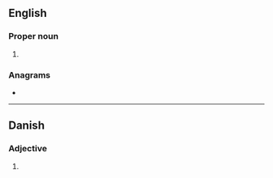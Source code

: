 {{also|skt}}
==English==

===Proper noun===
{{en-proper noun}}

# {{abbreviation of|Sanskrit|lang=en}}

===Anagrams===
* {{anagrams|en|a=kst|tks|tsk}}

----

==Danish==

===Adjective===
{{head|da|adjective}}

# {{abbreviation of|Sankt|lang=da}} {{l|en|St}}